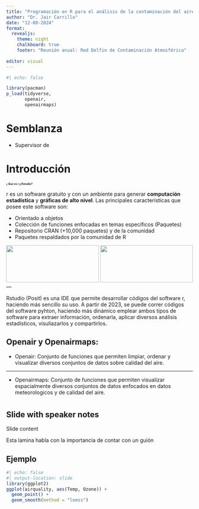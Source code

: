 ```yaml
---
title: "Programación en R para el análisis de la contaminación del aire"
author: "Dr. Jair Carrillo"
date: "12-08-2024"
format:
  revealjs: 
    theme: night
    chalkboard: true
    footer: "Reunión anual: Red Delfin de Contaminación Atmosférica"
  
editor: visual
---
```


```r
#| echo: false

library(pacman)
p_load(tidyverse,
       openair,
       openairmaps)
```


# Semblanza

- Supervisor de 

# Introducción

# ¿ Que es r y Rstudio? {style="font-size: 0.5em; text-align:justified"}

r es un software gratuito y con un ambiente para generar **computación estadística** y **gráficas de alto nivel**. Las principales características que posee este software son:

::: incremental
-   Orientado a objetos
-   Colección de funciones enfocadas en temas específicos (Paquetes)
-   Repositorio CRAN (+10,000 paquetes) y de la comunidad
-   Paquetes respaldados por la comunidad de R
:::

![](Rstudio-Logo-Flat.png){.absolute top=400 left=0 width="250" height="100"}
![](Rstudio-Logo-Flat.png){.absolute top=400 left=600 width="250" height="100"}
--- 

Rstudio (Posit) es una IDE que permite desarrollar códigos del software r, haciendo más sencillo su uso. A partir de 2023, se puede correr códigos del software pyhton, haciendo más dinámico emplear ambos tipos de software para extraer información, ordenarla, aplicar diversos análisis estadísticos, visuliazarlos y compartirlos.

## Openair y Openairmaps:

::: incremental
- Openair: Conjunto de funciones que permiten limpiar, ordenar y visualizar diversos conjuntos de datos sobre calidad del aire. 

---

- Openairmaps: Conjunto de funciones que permiten visualizar espacialmente diversos conjuntos de datos enfocados en datos meteorologicos y de calidad del aire.
:::

# 
## Slide with speaker notes

Slide content

::: notes
Esta lamina habla con la importancia de contar con un guión
:::

## Ejemplo

```r
#| echo: false
#| output-location: slide
library(ggplot2)
ggplot(airquality, aes(Temp, Ozone)) + 
  geom_point() + 
  geom_smooth(method = "loess")
  
```

